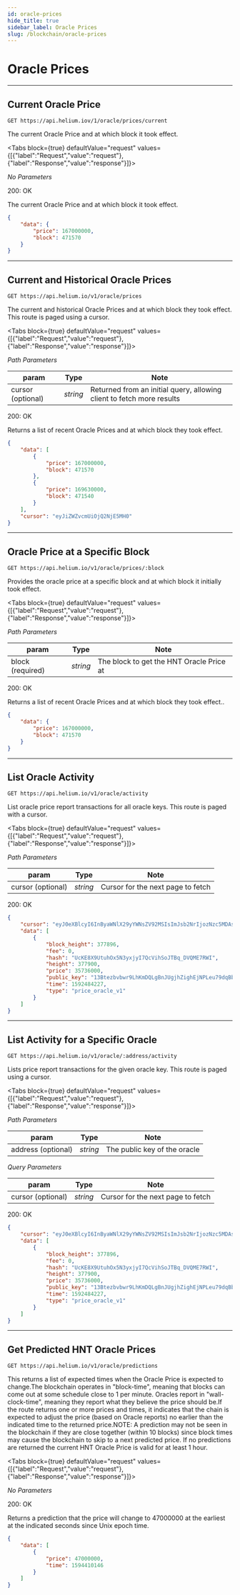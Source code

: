 ```yaml
---
id: oracle-prices 
hide_title: true
sidebar_label: Oracle Prices 
slug: /blockchain/oracle-prices
---
```



# Oracle Prices 

---

## Current Oracle Price 

```
GET https://api.helium.iov/1/oracle/prices/current
```

The current Oracle Price and at which block it took effect.

<Tabs
  block={true}
  defaultValue="request"
  values={[{"label":"Request","value":"request"},{"label":"Response","value":"response"}]}>
<TabItem value="request">

_No Parameters_ 

</TabItem>
<TabItem value="response">

200: OK

The current Oracle Price and at which block it took effect.

```json
{
    "data": {
        "price": 167000000,
        "block": 471570
    }
}
```

</TabItem>
</Tabs>

---

## Current and Historical Oracle Prices

```
GET https://api.helium.io/v1/oracle/prices
```

The current and historical Oracle Prices and at which block they took effect. This route is paged using a cursor.

<Tabs
  block={true}
  defaultValue="request"
  values={[{"label":"Request","value":"request"},{"label":"Response","value":"response"}]}>
<TabItem value="request">

_Path Parameters_ 

| param | Type      | Note     |
| -------- | --------- | ---------- |
| cursor (optional)  | _string_ | Returned from an initial query, allowing client to fetch more results |

</TabItem>
<TabItem value="response">

200: OK

Returns a list of recent Oracle Prices and at which block they took effect.

```json
{
    "data": [
        {
            "price": 167000000,
            "block": 471570
        },
        {
            "price": 169630000,
            "block": 471540
        }
    ],
    "cursor": "eyJiZWZvcmUiOjQ2NjE5MH0"
}
```

</TabItem>
</Tabs>

---

## Oracle Price at a Specific Block

```
GET https://api.helium.io/v1/oracle/prices/:block
```

Provides the oracle price at a specific block and at which block it initially took effect.

<Tabs
  block={true}
  defaultValue="request"
  values={[{"label":"Request","value":"request"},{"label":"Response","value":"response"}]}>
<TabItem value="request">

_Path Parameters_ 

| param | Type      | Note     |
| -------- | --------- | ---------- |
| block (required)  | _string_ | The block to get the HNT Oracle Price at |

</TabItem>
<TabItem value="response">

200: OK

Returns a list of recent Oracle Prices and at which block they took effect..

```json
{
    "data": {
        "price": 167000000,
        "block": 471570
    }
}
```

</TabItem>
</Tabs>

---

## List Oracle Activity

```
GET https://api.helium.io/v1/oracle/activity
```

List oracle price report transactions for all oracle keys. This route is paged with a cursor.

<Tabs
  block={true}
  defaultValue="request"
  values={[{"label":"Request","value":"request"},{"label":"Response","value":"response"}]}>
<TabItem value="request">

_Path Parameters_ 

| param | Type      | Note     |
| -------- | --------- | ---------- |
| cursor (optional)  | _string_ | Cursor for the next page to fetch |


</TabItem>
<TabItem value="response">

200: OK

```json
{
    "cursor": "eyJ0eXBlcyI6InByaWNlX29yYWNsZV92MSIsImJsb2NrIjozNzc5MDAsImFuY2hvcl9ibG9jayI6Mzc3OTAwfQ",
    "data": [
        {
            "block_height": 377896,
            "fee": 0,
            "hash": "UcKE8X9UtuhOx5N3yxjyI7QcVihSoJTBq_DVQME7RWI",
            "height": 377900,
            "price": 35736000,
            "public_key": "13Btezbvbwr9LhKmDQLgBnJUgjhZighEjNPLeu79dqBbmXRwoWm",
            "time": 1592484227,
            "type": "price_oracle_v1"
        }
    ]
}
```

</TabItem>
</Tabs>

---

## List Activity for a Specific Oracle

```
GET https://api.helium.io/v1/oracle/:address/activity
```

Lists price report transactions for the given oracle key. This route is paged using a cursor.

<Tabs
  block={true}
  defaultValue="request"
  values={[{"label":"Request","value":"request"},{"label":"Response","value":"response"}]}>
<TabItem value="request">

_Path Parameters_ 

| param | Type      | Note     |
| -------- | --------- | ---------- |
| address (optional)  | _string_ | The public key of the oracle |

_Query Parameters_ 

| param | Type      | Note     |
| -------- | --------- | ---------- |
| cursor (optional)  | _string_ | Cursor for the next page to fetch |

</TabItem>
<TabItem value="response">

200: OK

```json
{
    "cursor": "eyJ0eXBlcyI6InByaWNlX29yYWNsZV92MSIsImJsb2NrIjozNzc5MDAsImFuY2hvcl9ibG9jayI6Mzc3OTAwfQ",
    "data": [
        {
            "block_height": 377896,
            "fee": 0,
            "hash": "UcKE8X9UtuhOx5N3yxjyI7QcVihSoJTBq_DVQME7RWI",
            "height": 377900,
            "price": 35736000,
            "public_key": "13Btezbvbwr9LhKmDQLgBnJUgjhZighEjNPLeu79dqBbmXRwoWm",
            "time": 1592484227,
            "type": "price_oracle_v1"
        }
    ]
}
```

</TabItem>
</Tabs>

---

## Get Predicted HNT Oracle Prices

```
GET https://api.helium.io/v1/oracle/predictions
```

This returns a list of expected times when the Oracle Price is expected to change.The blockchain operates in "block-time", meaning that blocks can come out at some schedule close to 1 per minute. Oracles report in "wall-clock-time", meaning they report what they believe the price should be.If the route returns one or more prices and times, it indicates that the chain is expected to adjust the price (based on Oracle reports) no earlier than the indicated time to the returned price.NOTE: A prediction may not be seen in the blockchain if they are close together (within 10 blocks) since block times may cause the blockchain to skip to a next predicted price. If no predictions are returned the current HNT Oracle Price is valid for at least 1 hour.

<Tabs
  block={true}
  defaultValue="request"
  values={[{"label":"Request","value":"request"},{"label":"Response","value":"response"}]}>
<TabItem value="request">

_No Parameters_ 

</TabItem>
<TabItem value="response">

200: OK

Returns a prediction that the price will change to 47000000 at the earliest at the indicated seconds since Unix epoch time.

```json
{
    "data": [
        {
            "price": 47000000,
            "time": 1594410146
        }
    ]
}
```

</TabItem>
</Tabs>